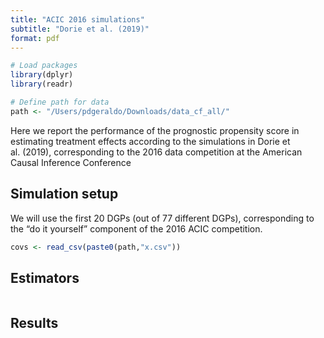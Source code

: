 ```yaml
---
title: "ACIC 2016 simulations"
subtitle: "Dorie et al. (2019)"
format: pdf
---
```


```r
# Load packages
library(dplyr)
library(readr)

# Define path for data
path <- "/Users/pdgeraldo/Downloads/data_cf_all/"
```

Here we report the performance of the prognostic propensity score in estimating treatment effects according to the simulations in Dorie et al. (2019), corresponding to the 2016 data competition at the American Causal Inference Conference

## Simulation setup

We will use the first 20 DGPs (out of 77 different DGPs), corresponding to the "do it yourself" component of the 2016 ACIC competition.

```r
covs <- read_csv(paste0(path,"x.csv"))
```

## Estimators

```r

```

## Results

```r

```



